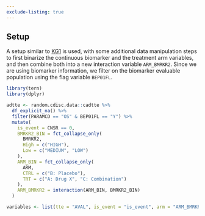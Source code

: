 ```yaml
---
exclude-listing: true
---
```


## Setup

A setup similar to [KG1](../../graphs/KG1/kg01.qmd) is used, with some additional data manipulation steps to first binarize the continuous biomarker and the treatment arm variables, and then combine both into a new interaction variable `ARM_BMRKR2`.
Since we are using biomarker information, we filter on the biomarker evaluable population using the flag variable `BEP01FL`.

```r
library(tern)
library(dplyr)

adtte <- random.cdisc.data::cadtte %>%
  df_explicit_na() %>%
  filter(PARAMCD == "OS" & BEP01FL == "Y") %>%
  mutate(
    is_event = CNSR == 0,
    BMRKR2_BIN = fct_collapse_only(
      BMRKR2,
      High = c("HIGH"),
      Low = c("MEDIUM", "LOW")
    ),
    ARM_BIN = fct_collapse_only(
      ARM,
      CTRL = c("B: Placebo"),
      TRT = c("A: Drug X", "C: Combination")
    ),
    ARM_BMRKR2 = interaction(ARM_BIN, BMRKR2_BIN)
  )

variables <- list(tte = "AVAL", is_event = "is_event", arm = "ARM_BMRKR2")
```
